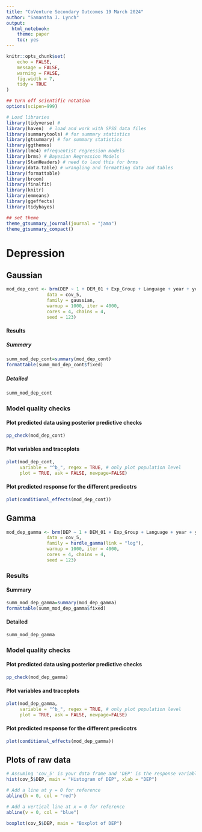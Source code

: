 ```yaml
---
title: "CoVenture Secondary Outcomes 19 March 2024"
author: "Samantha J. Lynch"
output:  
  html_notebook:
    theme: paper
    toc: yes
---
```


```r
knitr::opts_chunk$set(
    echo = FALSE,
    message = FALSE,
    warning = FALSE,
    fig.width = 7,
    tidy = TRUE
)

## turn off scientific notation 
options(scipen=999)
```

```r
# Load libraries
library(tidyverse) #
library(haven)  # load and work with SPSS data files
library(summarytools) # for summary statistics
library(gtsummary) # for summary statistics
library(ggthemes)
library(lme4) #frequentist regression models
library(brms) # Bayesian Regression Models
library(StanHeaders) # need to laod this for brms
library(data.table) # wrangling and formatting data and tables
library(formattable)
library(broom)
library(finalfit)
library(knitr)
library(emmeans)
library(ggeffects)
library(tidybayes)

## set theme
theme_gtsummary_journal(journal = "jama")
theme_gtsummary_compact()

```

# Depression 

## Gaussian 
```r
mod_dep_cont <- brm(DEP ~ 1 + DEM_01 + Exp_Group + Language + year + year:Exp_Group + (1|id+schoolnum),  
               data = cov_5, 
               family = gaussian,
               warmup = 1000, iter = 4000, 
               cores = 4, chains = 4, 
               seed = 123)      
```


#### Results {.tabset}

##### Summary
```r
summ_mod_dep_cont=summary(mod_dep_cont)
formattable(summ_mod_dep_cont$fixed)


```

##### Detailed
```r
summ_mod_dep_cont
```

### Model quality checks
#### Plot predicted data using posterior predictive checks
```r
pp_check(mod_dep_cont)
```
#### Plot variables and traceplots

```r
plot(mod_dep_cont,
     variable = "^b_", regex = TRUE, # only plot population level
     plot = TRUE, ask = FALSE, newpage=FALSE) 
```
#### Plot predicted response for the different predicotrs
```r
plot(conditional_effects(mod_dep_cont))
```

## Gamma 
```r
mod_dep_gamma <- brm(DEP ~ 1 + DEM_01 + Exp_Group + Language + year + year:Exp_Group + (1|id+schoolnum),  
               data = cov_5, 
               family = hurdle_gamma(link = "log"),
               warmup = 1000, iter = 4000, 
               cores = 4, chains = 4, 
               seed = 123)      
```
### Results {.tabset}
#### Summary
```r
summ_mod_dep_gamma=summary(mod_dep_gamma)
formattable(summ_mod_dep_gamma$fixed)
```
#### Detailed
```r
summ_mod_dep_gamma
```
### Model quality checks
#### Plot predicted data using posterior predictive checks
```r
pp_check(mod_dep_gamma)
```

#### Plot variables and traceplots
```r
plot(mod_dep_gamma,
     variable = "^b_", regex = TRUE, # only plot population level
     plot = TRUE, ask = FALSE, newpage=FALSE) 
```

#### Plot predicted response for the different predicotrs
```r
plot(conditional_effects(mod_dep_gamma))
```

## Plots of raw data

```r
# Assuming 'cov_5' is your data frame and 'DEP' is the response variable
hist(cov_5$DEP, main = "Histogram of DEP", xlab = "DEP")

# Add a line at y = 0 for reference
abline(h = 0, col = "red")

# Add a vertical line at x = 0 for reference
abline(v = 0, col = "blue")
```

```r
boxplot(cov_5$DEP, main = "Boxplot of DEP")
```


